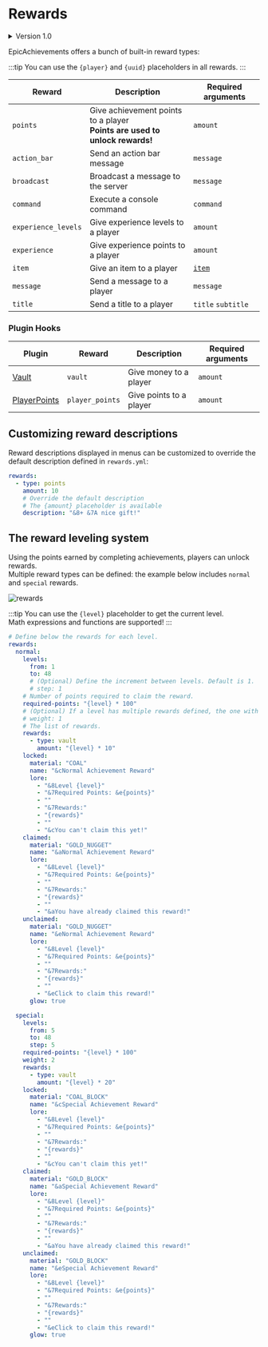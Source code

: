 
# Rewards

<details>
    <summary>Version 1.0</summary>
    <p>
        EpicAchievements offers a bunch of built-in rewards. <br/>
        Below is a list of them:

        :::tip
        You can use the `{player}` placeholder in all rewards.
        :::

        | Reward              | Description                        |
        |---------------------|------------------------------------|
        | `BROADCAST`         | Broadcast a message to the server  |
        | `COMMAND`           | Execute a console command          |
        | `EXPERIENCE_LEVELS` | Give experience levels to a player |
        | `EXPERIENCE`        | Give experience points to a player |
        | `MESSAGE`           | Send a message to a player         |
        | `VAULT`             | Give money to a player             |
        | `PLAYER_POINTS`     | Give money to a player             |

        ## Reward leveling system

        Using the points earned by completing achievements, players can unlock rewards. <br/>
        Below is an example configuration:

        :::tip
        You can use the `{level}` placeholder to get the current level. <br/>
        Math expressions and functions are supported!
        :::

        ```yaml title="rewards.yml"
        rewards:
          # Range of levels
          1-100:
            # Points required to unlock the reward. Math expressions are supported!
            required-points: "{level} * 100"
            # A list of rewards
            rewards:
              - "VAULT:{level} * 10"
            # Item displayed when the reward is locked
            locked-item:
              material: "COAL"
              name: "&cAchievement Reward"
              lore:
                - "&8Level {level}"
                - "&7Required Points: &e{points}"
                - ""
                - "&7Reward:"
                - "{rewards}"
                - ""
                - "{status}"
            # Item displayed when the reward has been claimed
            claimed-item:
              material: "GOLD_NUGGET"
              name: "&aAchievement Reward"
              lore:
                - "&8Level {level}"
                - "&7Required Points: &e{points}"
                - ""
                - "&7Rewards:"
                - "{rewards}"
                - ""
                - "&aYou have already claimed this reward!"
            # Item displayed when the reward has not been claimed
            not-claimed-item:
              material: "GOLD_NUGGET"
              name: "&eAchievement Reward"
              lore:
                - "&8Level {level}"
                - "&7Required Points: &e{points}"
                - ""
                - "&7Rewards:"
                - "{rewards}"
                - ""
                - "&eClick to claim this reward!"
              glow: true
          # Other levels can be added below
        ```
    </p>
</details>

EpicAchievements offers a bunch of built-in reward types:

:::tip
You can use the `{player}` and `{uuid}` placeholders in all rewards.
:::

| Reward              | Description                                                                      | Required arguments          |
|---------------------|----------------------------------------------------------------------------------|-----------------------------|
| `points`            | Give achievement points to a player <br/> **Points are used to unlock rewards!** | `amount`                    |
| `action_bar`        | Send an action bar message                                                       | `message`                   |
| `broadcast`         | Broadcast a message to the server                                                | `message`                   |
| `command`           | Execute a console command                                                        | `command`                   |
| `experience_levels` | Give experience levels to a player                                               | `amount`                    |
| `experience`        | Give experience points to a player                                               | `amount`                    |
| `item`              | Give an item to a player                                                         | [`item`](../../item-format) |
| `message`           | Send a message to a player                                                       | `message`                   |
| `title`             | Send a title to a player                                                         | `title` `subtitle`          |

### Plugin Hooks

| Plugin                                                    | Reward          | Description             | Required arguments |
|-----------------------------------------------------------|-----------------|-------------------------|--------------------|
| [Vault](https://www.spigotmc.org/resources/34315/)        | `vault`         | Give money to a player  | `amount`           |
| [PlayerPoints](https://www.spigotmc.org/resources/80745/) | `player_points` | Give points to a player | `amount`           |

## Customizing reward descriptions

Reward descriptions displayed in menus can be customized to override the default description defined in `rewards.yml`:
```yaml showLineNumbers
rewards:
  - type: points
    amount: 10
    # Override the default description
    # The {amount} placeholder is available
    description: "&8+ &7A nice gift!"
```

## The reward leveling system

Using the points earned by completing achievements, players can unlock rewards. <br/>
Multiple reward types can be defined: the example below includes `normal` and `special` rewards. <br/>

![rewards](https://imgur.com/rqs7ypW.png)

:::tip
You can use the `{level}` placeholder to get the current level. <br/>
Math expressions and functions are supported!
:::

```yaml title="rewards.yml" showLineNumbers
# Define below the rewards for each level.
rewards:
  normal:
    levels:
      from: 1
      to: 48
      # (Optional) Define the increment between levels. Default is 1.
      # step: 1
    # Number of points required to claim the reward.
    required-points: "{level} * 100"
    # (Optional) If a level has multiple rewards defined, the one with the highest weight will be used.
    # weight: 1
    # The list of rewards.
    rewards:
      - type: vault
        amount: "{level} * 10"
    locked:
      material: "COAL"
      name: "&cNormal Achievement Reward"
      lore:
        - "&8Level {level}"
        - "&7Required Points: &e{points}"
        - ""
        - "&7Rewards:"
        - "{rewards}"
        - ""
        - "&cYou can't claim this yet!"
    claimed:
      material: "GOLD_NUGGET"
      name: "&aNormal Achievement Reward"
      lore:
        - "&8Level {level}"
        - "&7Required Points: &e{points}"
        - ""
        - "&7Rewards:"
        - "{rewards}"
        - ""
        - "&aYou have already claimed this reward!"
    unclaimed:
      material: "GOLD_NUGGET"
      name: "&eNormal Achievement Reward"
      lore:
        - "&8Level {level}"
        - "&7Required Points: &e{points}"
        - ""
        - "&7Rewards:"
        - "{rewards}"
        - ""
        - "&eClick to claim this reward!"
      glow: true

  special:
    levels:
      from: 5
      to: 48
      step: 5
    required-points: "{level} * 100"
    weight: 2
    rewards:
      - type: vault
        amount: "{level} * 20"
    locked:
      material: "COAL_BLOCK"
      name: "&cSpecial Achievement Reward"
      lore:
        - "&8Level {level}"
        - "&7Required Points: &e{points}"
        - ""
        - "&7Rewards:"
        - "{rewards}"
        - ""
        - "&cYou can't claim this yet!"
    claimed:
      material: "GOLD_BLOCK"
      name: "&aSpecial Achievement Reward"
      lore:
        - "&8Level {level}"
        - "&7Required Points: &e{points}"
        - ""
        - "&7Rewards:"
        - "{rewards}"
        - ""
        - "&aYou have already claimed this reward!"
    unclaimed:
      material: "GOLD_BLOCK"
      name: "&eSpecial Achievement Reward"
      lore:
        - "&8Level {level}"
        - "&7Required Points: &e{points}"
        - ""
        - "&7Rewards:"
        - "{rewards}"
        - ""
        - "&eClick to claim this reward!"
      glow: true
```